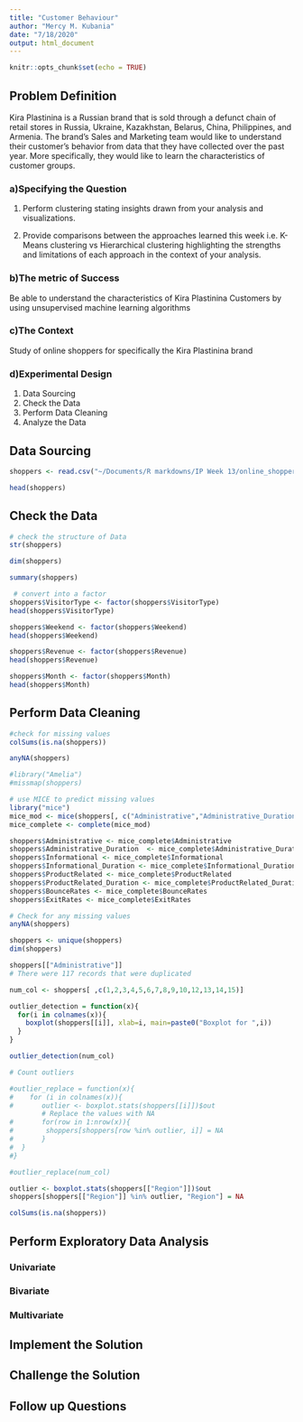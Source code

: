 ```yaml
---
title: "Customer Behaviour"
author: "Mercy M. Kubania"
date: "7/18/2020"
output: html_document
---
```


```r
knitr::opts_chunk$set(echo = TRUE)
```

## Problem Definition

Kira Plastinina  is a Russian brand that is sold through a defunct chain of retail stores in Russia, Ukraine, Kazakhstan, Belarus, China, Philippines, and Armenia. The brand’s Sales and Marketing team would like to understand their customer’s behavior from data that they have collected over the past year. More specifically, they would like to learn the characteristics of customer groups.

### a)Specifying the Question
1. Perform clustering stating insights drawn from your analysis and visualizations.

2. Provide comparisons between the approaches learned this week i.e. K-Means clustering vs Hierarchical clustering highlighting the strengths and limitations of each approach in the context of your analysis. 


### b)The metric of Success
Be able to understand the characteristics of Kira Plastinina Customers by using unsupervised machine learning algorithms

### c)The Context
Study of online shoppers for specifically the Kira Plastinina brand

### d)Experimental Design
1. Data Sourcing
2. Check the Data
3. Perform Data Cleaning
4. Analyze the Data

## Data Sourcing
```r
shoppers <- read.csv("~/Documents/R markdowns/IP Week 13/online_shoppers_intention.csv")

head(shoppers)
```
## Check the Data
```r
# check the structure of Data
str(shoppers)
```
```r
dim(shoppers)

```
```r
summary(shoppers)
```

```r
 # convert into a factor
shoppers$VisitorType <- factor(shoppers$VisitorType)
head(shoppers$VisitorType)

shoppers$Weekend <- factor(shoppers$Weekend)
head(shoppers$Weekend)

shoppers$Revenue <- factor(shoppers$Revenue)
head(shoppers$Revenue)

shoppers$Month <- factor(shoppers$Month)
head(shoppers$Month)
```

## Perform Data Cleaning
```r
#check for missing values
colSums(is.na(shoppers))

anyNA(shoppers)

#library("Amelia")
#missmap(shoppers)

# use MICE to predict missing values
library("mice")
mice_mod <- mice(shoppers[, c("Administrative","Administrative_Duration","Informational","Informational_Duration","ProductRelated","ProductRelated","ProductRelated_Duration","BounceRates","ExitRates")], method='rf')
mice_complete <- complete(mice_mod)

shoppers$Administrative <- mice_complete$Administrative
shoppers$Administrative_Duration  <- mice_complete$Administrative_Duration
shoppers$Informational <- mice_complete$Informational
shoppers$Informational_Duration <- mice_complete$Informational_Duration
shoppers$ProductRelated <- mice_complete$ProductRelated
shoppers$ProductRelated_Duration <- mice_complete$ProductRelated_Duration
shoppers$BounceRates <- mice_complete$BounceRates
shoppers$ExitRates <- mice_complete$ExitRates
```
```r
# Check for any missing values
anyNA(shoppers)
```

```r
shoppers <- unique(shoppers)
dim(shoppers)

shoppers[["Administrative"]]
# There were 117 records that were duplicated
```

```r
num_col <- shoppers[ ,c(1,2,3,4,5,6,7,8,9,10,12,13,14,15)]

outlier_detection = function(x){
  for(i in colnames(x)){
    boxplot(shoppers[[i]], xlab=i, main=paste0("Boxplot for ",i))
  }
}

outlier_detection(num_col)

# Count outliers

#outlier_replace = function(x){
#    for (i in colnames(x)){
#       outlier <- boxplot.stats(shoppers[[i]])$out
        # Replace the values with NA
#       for(row in 1:nrow(x)){
#        shoppers[shoppers[row %in% outlier, i]] = NA  
#       }
#  }
#}

#outlier_replace(num_col)

outlier <- boxplot.stats(shoppers[["Region"]])$out
shoppers[shoppers[["Region"]] %in% outlier, "Region"] = NA

colSums(is.na(shoppers))
```

## Perform Exploratory Data Analysis  

### Univariate

### Bivariate

### Multivariate

## Implement the Solution
## Challenge the Solution
## Follow up Questions
